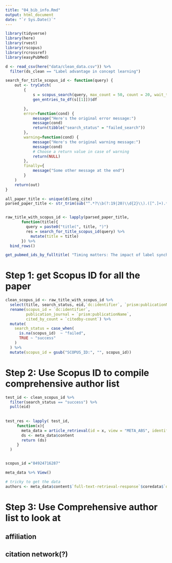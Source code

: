 ```yaml
---
title: "04_bib_info.Rmd"
output: html_document
date: "`r Sys.Date()`"
---
```


```r
library(tidyverse)
library(here)
library(rvest)
library(rscopus)
library(rcrossref)
library(easyPubMed)

d <- read_csv(here("data/clean_data.csv")) %>% 
  filter(ds_clean == "Label advantage in concept learning")
```



```r
search_for_title_scopus_id <- function(query) {
    out <- tryCatch(
        {
            s = scopus_search(query, max_count = 50, count = 20, wait_time = 1)
            gen_entries_to_df(s[[1]])$df

        },
        error=function(cond) {
            message("Here's the original error message:")
            message(cond)
            return(tibble("search_status" = "failed_search"))
        },
        warning=function(cond) {
            message("Here's the original warning message:")
            message(cond)
            # Choose a return value in case of warning
            return(NULL)
        },
        finally={
            message("Some other message at the end")
        }
    )    
    return(out)
}
```






```r
all_paper_title <- unique(d$long_cite)
parsed_paper_title <- str_trim(sub("^.*?\\b(?:19|20)\\d{2}\\).([^.]+).*", "\\1", all_paper_title, perl=TRUE))


raw_title_with_scopus_id <- lapply(parsed_paper_title, 
       function(title){
         query = paste0("title(", title, ")")
         res = search_for_title_scopus_id(query) %>% 
           mutate(title = title)
       }) %>% 
  bind_rows()


```


```r
get_pubmed_ids_by_fulltitle( "Timing matters: The impact of label synchrony on infant categorisation"   )
```


# Step 1: get Scopus ID for all the paper 

```r
clean_scopus_id <- raw_title_with_scopus_id %>% 
  select(title, search_status, eid,`dc:identifier`, `prism:publicationName`, `citedby-count`) %>% 
  rename(scopus_id = `dc:identifier`, 
         publication_journal = `prism:publicationName`, 
         cited_by_count = `citedby-count`) %>% 
  mutate(
    search_status = case_when(
      is.na(scopus_id)  ~ "failed", 
      TRUE ~ "success"
    )
  ) %>% 
  mutate(scopus_id = gsub("SCOPUS_ID:", "", scopus_id))
```


# Step 2: Use Scopus ID to compile comprehensive author list 
```r
test_id <- clean_scopus_id %>% 
  filter(search_status == "success") %>% 
  pull(eid)
  
  
test_res <- lapply( test_id, 
     function(x){
       meta_data = article_retrieval(id = x, view = "META_ABS", identifier = "eid")
       ds <- meta_data$content
       return (ds)
     }
  )


scopus_id ="84924716287"

meta_data %>% View()

# tricky to get the data 
authors <- meta_data$content$`full-text-retrieval-response`$coredata$`dc:creator` %>% as.data.frame()

```




# Step 3: Use Comprehensive author list to look at 

## affiliation 

## citation network(?)




